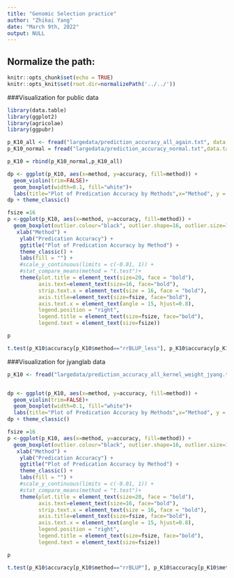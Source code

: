 ```yaml
---
title: "Genomic Selection practice"
author: "Zhikai Yang"
date: "March 9th, 2022"
output: NULL
---
```



## Normalize the path:

```r
knitr::opts_chunk$set(echo = TRUE) 
knitr::opts_knit$set(root.dir=normalizePath('../../')) 
```



###Visualization for public data
```r
library(data.table)
library(ggplot2)
library(agricolae)
library(ggpubr)

p_K10_all <- fread("largedata/prediction_accuracy_all_again.txt", data.table = F)
p_K10_normal = fread("largedata/prediction_accuracy_normal.txt",data.table = F)

p_K10 = rbind(p_K10_normal,p_K10_all)

dp <- ggplot(p_K10, aes(x=method, y=accuracy, fill=method)) + 
  geom_violin(trim=FALSE)+
  geom_boxplot(width=0.1, fill="white")+
  labs(title="Plot of Predication Accuracy by Methods",x="Method", y = "Predication Accuracy")
dp + theme_classic()

fsize =16
p <-ggplot(p_K10, aes(x=method, y=accuracy, fill=method)) +
  geom_boxplot(outlier.colour="black", outlier.shape=16, outlier.size=1, notch=FALSE) +
   xlab("Method") +
    ylab("Predication Accuracy") +
    ggtitle("Plot of Predication Accuracy by Method") +
    theme_classic() +
    labs(fill = "") +
    #scale_y_continuous(limits = c(-0.01, 1)) +
    #stat_compare_means(method = "t.test")+
    theme(plot.title = element_text(size=20, face = "bold"), 
          axis.text=element_text(size=16, face="bold"),
          strip.text.x = element_text(size = 16, face = "bold"),
          axis.title=element_text(size=fsize, face="bold"),
          axis.text.x = element_text(angle = 15, hjust=0.8),
          legend.position = "right", 
          legend.title = element_text(size=fsize, face="bold"),
          legend.text = element_text(size=fsize))

p

t.test(p_K10$accuracy[p_K10$method=="rrBLUP_less"], p_K10$accuracy[p_K10$method=="rrBLUP_less_geno_microbiome"])

```
###Visualization for jyanglab data
```r

p_K10 <- fread("largedata/prediction_accuracy_all_kernel_weight_jyang.txt", data.table = F)


dp <- ggplot(p_K10, aes(x=method, y=accuracy, fill=method)) + 
  geom_violin(trim=FALSE)+
  geom_boxplot(width=0.1, fill="white")+
  labs(title="Plot of Predication Accuracy by Methods",x="Method", y = "Predication Accuracy")
dp + theme_classic()

fsize =16
p <-ggplot(p_K10, aes(x=method, y=accuracy, fill=method)) +
  geom_boxplot(outlier.colour="black", outlier.shape=16, outlier.size=1, notch=FALSE) +
   xlab("Method") +
    ylab("Predication Accuracy") +
    ggtitle("Plot of Predication Accuracy by Method") +
    theme_classic() +
    labs(fill = "") +
    #scale_y_continuous(limits = c(-0.01, 1)) +
    #stat_compare_means(method = "t.test")+
    theme(plot.title = element_text(size=20, face = "bold"), 
          axis.text=element_text(size=16, face="bold"),
          strip.text.x = element_text(size = 16, face = "bold"),
          axis.title=element_text(size=fsize, face="bold"),
          axis.text.x = element_text(angle = 15, hjust=0.8),
          legend.position = "right", 
          legend.title = element_text(size=fsize, face="bold"),
          legend.text = element_text(size=fsize))

p

t.test(p_K10$accuracy[p_K10$method=="rrBLUP"], p_K10$accuracy[p_K10$method=="rrBLUP_geno_microbiome"])

```

